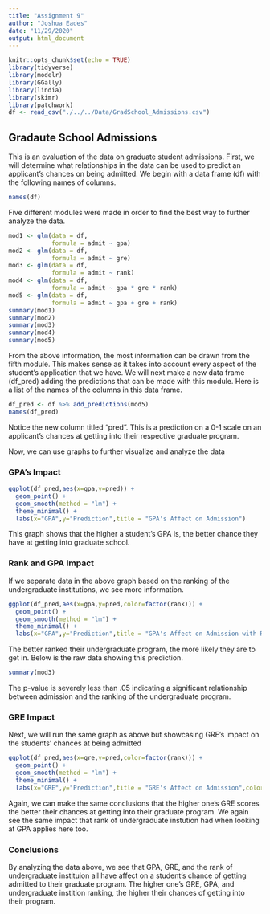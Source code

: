 ```yaml
---
title: "Assignment 9"
author: "Joshua Eades"
date: "11/29/2020"
output: html_document
---
```


```r
knitr::opts_chunk$set(echo = TRUE)
library(tidyverse)
library(modelr)
library(GGally)
library(lindia)
library(skimr)
library(patchwork)
df <- read_csv("./../../Data/GradSchool_Admissions.csv")
```

## Gradaute School Admissions

This is an evaluation of the data on graduate student admissions. First, we will determine what relationships in the data can be used to predict an applicant's chances on being admitted.
We begin with a data frame (df) with the following names of columns.

```r
names(df)
```

Five different modules were made in order to find the best way to further analyze the data.

```r
mod1 <- glm(data = df,
            formula = admit ~ gpa)
mod2 <- glm(data = df,
            formula = admit ~ gre)
mod3 <- glm(data = df,
            formula = admit ~ rank)
mod4 <- glm(data = df,
            formula = admit ~ gpa * gre * rank)
mod5 <- glm(data = df,
            formula = admit ~ gpa + gre + rank)
summary(mod1)
summary(mod2)
summary(mod3)
summary(mod4)
summary(mod5)
```

From the above information, the most information can be drawn from the fifth module. This makes sense as it takes into account every aspect of the student's application that we have. We will next make a new data frame (df_pred) adding the predictions that can be made with this module. Here is a list of the names of the columns in this data frame.

```r
df_pred <- df %>% add_predictions(mod5)
names(df_pred)
```

Notice the new column titled "pred". This is a prediction on a 0-1 scale on an applicant's chances at getting into their respective graduate program.

Now, we can use graphs to further visualize and analyze the data

### GPA's Impact

```r
ggplot(df_pred,aes(x=gpa,y=pred)) +
  geom_point() +
  geom_smooth(method = "lm") +
  theme_minimal() +
  labs(x="GPA",y="Prediction",title = "GPA's Affect on Admission")
```

This graph shows that the higher a student's GPA is, the better chance they have at getting into graduate school. 


### Rank and GPA Impact

If we separate data in the above graph based on the ranking of the undergraduate institutions, we see more information.

```r
ggplot(df_pred,aes(x=gpa,y=pred,color=factor(rank))) +
  geom_point() +
  geom_smooth(method = "lm") +
  theme_minimal() +
  labs(x="GPA",y="Prediction",title = "GPA's Affect on Admission with Rank",color="Rank")
```

The better ranked their undergraduate program, the more likely they are to get in. Below is the raw data showing this prediction.

```r
summary(mod3)
```

The p-value is severely less than .05 indicating a significant relationship between admission and the ranking of the undergraduate program.

### GRE Impact

Next, we will run the same graph as above but showcasing GRE's impact on the students' chances at being admitted

```r
ggplot(df_pred,aes(x=gre,y=pred,color=factor(rank))) +
  geom_point() +
  geom_smooth(method = "lm") +
  theme_minimal() +
  labs(x="GRE",y="Prediction",title = "GRE's Affect on Admission",color="Rank")
```

Again, we can make the same conclusions that the higher one's GRE scores the better their chances at getting into their graduate program. We again see the same impact that rank of undergraduate instution had when looking at GPA applies here too.

### Conclusions

By analyzing the data above, we see that GPA, GRE, and the rank of undergraduate instituion all have affect on a student's chance of getting admitted to their graduate program. The higher one's GRE, GPA, and undergraduate instition ranking, the higher their chances of getting into their program.